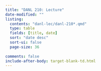```yaml
---
title: "DANL 210: Lecture"
date-modified: ""
listing:
  contents: "danl-lec/danl-210*.qmd"
  type: table
  fields: [title, date]
  sort: "date desc"
  sort-ui: false
  page-size: 36
  
comments: false
include-after-body: target-blank-td.html
---
```


